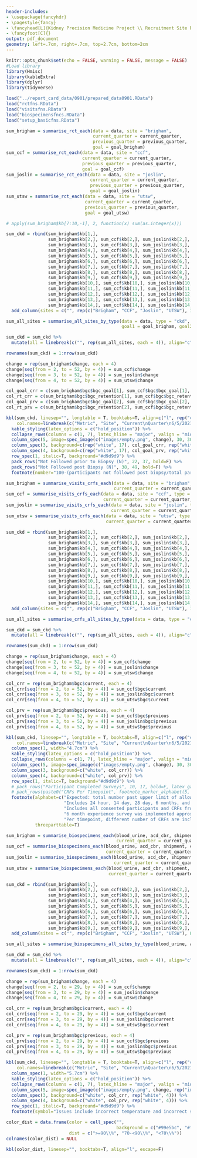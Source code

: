 ```yaml
---
header-includes:
- \usepackage{fancyhdr}
- \pagestyle{fancy}
- \fancyhead[L]{Kidney Precision Medicine Project \\ Recruitment Site Report Card \\ `r format(Sys.time(), '%B %d, %Y')`}
- \fancyfoot[C]{}
output: pdf_document
geometry: left=.7cm, right=.7cm, top=2.7cm, bottom=2cm
---
```


\begin{center}
\textbf{KPMP Combined Data Quality Report Card}
\end{center}

```r
knitr::opts_chunk$set(echo = FALSE, warning = FALSE, message = FALSE)
#Load library
library(Hmisc)
library(kableExtra)
library(dplyr)
library(tidyverse)

load("../report_card_data/0901/prepared_data0901.RData")
load("rctfns.RData")
load("visitsfns.RData")
load("biospecimensfncs.RData")
load("setup_basicfns.RData")
```

```r
sum_brigham = summarise_rct_each(data = data, site = "brigham", 
                                 current_quarter = current_quarter, 
                                 previous_quarter = previous_quarter,
                                 goal = goal_brigham)
sum_ccf = summarise_rct_each(data = data, site = "ccf", 
                             current_quarter = current_quarter, 
                             previous_quarter = previous_quarter,
                             goal = goal_ccf)
sum_joslin = summarise_rct_each(data = data, site = "joslin", 
                                current_quarter = current_quarter, 
                                previous_quarter = previous_quarter,
                                goal = goal_joslin)
sum_utsw = summarise_rct_each(data = data, site = "utsw", 
                              current_quarter = current_quarter, 
                              previous_quarter = previous_quarter,
                              goal = goal_utsw)

# apply(sum_brigham$kb[7:10,-1], 2, function(x) sum(as.integer(x)))

sum_ckd = rbind(sum_brigham$kb[1,], 
                sum_brigham$kb[2,], sum_ccf$kb[2,], sum_joslin$kb[2,], sum_utsw$kb[2,],
                sum_brigham$kb[3,], sum_ccf$kb[3,], sum_joslin$kb[3,], sum_utsw$kb[3,],
                sum_brigham$kb[4,], sum_ccf$kb[4,], sum_joslin$kb[4,], sum_utsw$kb[4,],
                sum_brigham$kb[5,], sum_ccf$kb[5,], sum_joslin$kb[5,], sum_utsw$kb[5,],
                sum_brigham$kb[6,], sum_ccf$kb[6,], sum_joslin$kb[6,], sum_utsw$kb[6,],
                sum_brigham$kb[7,], sum_ccf$kb[7,], sum_joslin$kb[7,], sum_utsw$kb[7,],
                sum_brigham$kb[8,], sum_ccf$kb[8,], sum_joslin$kb[8,], sum_utsw$kb[8,],
                sum_brigham$kb[9,], sum_ccf$kb[9,], sum_joslin$kb[9,], sum_utsw$kb[9,],
                sum_brigham$kb[10,], sum_ccf$kb[10,], sum_joslin$kb[10,], sum_utsw$kb[10,],
                sum_brigham$kb[11,], sum_ccf$kb[11,], sum_joslin$kb[11,], sum_utsw$kb[11,],
                sum_brigham$kb[12,], sum_ccf$kb[12,], sum_joslin$kb[12,], sum_utsw$kb[12,],
                sum_brigham$kb[13,], sum_ccf$kb[13,], sum_joslin$kb[13,], sum_utsw$kb[13,],
                sum_brigham$kb[14,], sum_ccf$kb[14,], sum_joslin$kb[14,], sum_utsw$kb[14,]) %>%
  add_column(sites = c("", rep(c("Brigham", "CCF", "Joslin", "UTSW"), 13)), .before = "current")

sum_all_sites = summarise_all_sites_by_type(data = data, type = "ckd", 
                                            goal1 = goal_brigham, goal2 = goal_ccf, goal3 = goal_joslin, goal4 = goal_utsw)

sum_ckd = sum_ckd %>%
  mutate(all = linebreak(c("", rep(sum_all_sites, each = 4)), align="c"))

rownames(sum_ckd) = 1:nrow(sum_ckd)

change = rep(sum_brigham$change, each = 4)
change[seq(from = 2, to = 52, by = 4)] = sum_ccf$change
change[seq(from = 3, to = 52, by = 4)] = sum_joslin$change
change[seq(from = 4, to = 52, by = 4)] = sum_utsw$change

col_goal_crr = c(sum_brigham$bgc$bgc_goal[1], sum_ccf$bgc$bgc_goal[1], sum_joslin$bgc$bgc_goal[1], sum_utsw$bgc$bgc_goal[1])
col_rt_crr = c(sum_brigham$bgc$bgc_retention[1], sum_ccf$bgc$bgc_retention[1], sum_joslin$bgc$bgc_retention[1], sum_utsw$bgc$bgc_retention[1])
col_goal_prv = c(sum_brigham$bgc$bgc_goal[2], sum_ccf$bgc$bgc_goal[2], sum_joslin$bgc$bgc_goal[2], sum_utsw$bgc$bgc_goal[2])
col_rt_prv = c(sum_brigham$bgc$bgc_retention[2], sum_ccf$bgc$bgc_retention[2], sum_joslin$bgc$bgc_retention[2], sum_utsw$bgc$bgc_retention[2])

kbl(sum_ckd, linesep="", longtable = T, booktabs=T, align=c("l", rep("c",6)), escape=F,
    col.names=linebreak(c("Metric", "Site", "Current\nQuarter\n6/5/2021 -\n9/1/2021", "Previous\nQuarter\n3/2/2021 -\n6/4/2021", "Change", "Cumulative", "All CKD Sites\n(Range)"), align="c")) %>%
  kable_styling(latex_options = c("hold_position")) %>%
  collapse_rows(columns = c(1, 7), latex_hline = "major", valign = "middle", target = 1) %>%
  column_spec(5, image=spec_image(c("images/empty.png", change), 30, 30)) %>%
  column_spec(3, background=c(rep("white", 17), col_goal_crr, rep("white",28), col_rt_crr)) %>%
  column_spec(4, background=c(rep("white", 17), col_goal_prv, rep("white",28), col_rt_prv)) %>%
  row_spec(1, italic=T, background="#d9d9d9") %>%
  pack_rows("Not Followed prior to Biopsy (N)", 22, 37, bold=F) %>%
  pack_rows("Not Followed post Biopsy (N)", 38, 49, bold=F) %>%
  footnote(number="100-(participants not followed post biopsy/total participants biopsied*100).")
```

\newpage

```r
sum_brigham = summarise_visits_crfs_each(data = data, site = "brigham", type = "ckd",
                                         current_quarter = current_quarter, previous_quarter = previous_quarter)
sum_ccf = summarise_visits_crfs_each(data = data, site = "ccf", type = "ckd",
                                     current_quarter = current_quarter, previous_quarter = previous_quarter)
sum_joslin = summarise_visits_crfs_each(data = data, site = "joslin", type = "ckd",
                                        current_quarter = current_quarter, previous_quarter = previous_quarter)
sum_utsw = summarise_visits_crfs_each(data = data, site = "utsw", type = "ckd",
                                      current_quarter = current_quarter, previous_quarter = previous_quarter)

sum_ckd = rbind(sum_brigham$kb[1,], 
                sum_brigham$kb[2,], sum_ccf$kb[2,], sum_joslin$kb[2,], sum_utsw$kb[2,],
                sum_brigham$kb[3,], sum_ccf$kb[3,], sum_joslin$kb[3,], sum_utsw$kb[3,],
                sum_brigham$kb[4,], sum_ccf$kb[4,], sum_joslin$kb[4,], sum_utsw$kb[4,],
                sum_brigham$kb[5,], sum_ccf$kb[5,], sum_joslin$kb[5,], sum_utsw$kb[5,],
                sum_brigham$kb[6,], sum_ccf$kb[6,], sum_joslin$kb[6,], sum_utsw$kb[6,],
                sum_brigham$kb[7,], sum_ccf$kb[7,], sum_joslin$kb[7,], sum_utsw$kb[7,],
                sum_brigham$kb[8,], sum_ccf$kb[8,], sum_joslin$kb[8,], sum_utsw$kb[8,],
                sum_brigham$kb[9,], sum_ccf$kb[9,], sum_joslin$kb[9,], sum_utsw$kb[9,],
                sum_brigham$kb[10,], sum_ccf$kb[10,], sum_joslin$kb[10,], sum_utsw$kb[10,],
                sum_brigham$kb[11,], sum_ccf$kb[11,], sum_joslin$kb[11,], sum_utsw$kb[11,],
                sum_brigham$kb[12,], sum_ccf$kb[12,], sum_joslin$kb[12,], sum_utsw$kb[12,],
                sum_brigham$kb[13,], sum_ccf$kb[13,], sum_joslin$kb[13,], sum_utsw$kb[13,],
                sum_brigham$kb[14,], sum_ccf$kb[14,], sum_joslin$kb[14,], sum_utsw$kb[14,]) %>%
  add_column(sites = c("", rep(c("Brigham", "CCF", "Joslin", "UTSW"), 13)), .before = "current")

sum_all_sites = summarise_crfs_all_sites_by_type(data = data, type = "ckd")

sum_ckd = sum_ckd %>%
  mutate(all = linebreak(c("", rep(sum_all_sites, each = 4)), align="c"))

rownames(sum_ckd) = 1:nrow(sum_ckd)

change = rep(sum_brigham$change, each = 4)
change[seq(from = 2, to = 52, by = 4)] = sum_ccf$change
change[seq(from = 3, to = 52, by = 4)] = sum_joslin$change
change[seq(from = 4, to = 52, by = 4)] = sum_utsw$change

col_crr = rep(sum_brigham$bgc$current, each = 4)
col_crr[seq(from = 2, to = 52, by = 4)] = sum_ccf$bgc$current
col_crr[seq(from = 3, to = 52, by = 4)] = sum_joslin$bgc$current
col_crr[seq(from = 4, to = 52, by = 4)] = sum_utsw$bgc$current

col_prv = rep(sum_brigham$bgc$previous, each = 4)
col_prv[seq(from = 2, to = 52, by = 4)] = sum_ccf$bgc$previous
col_prv[seq(from = 3, to = 52, by = 4)] = sum_joslin$bgc$previous
col_prv[seq(from = 4, to = 52, by = 4)] = sum_utsw$bgc$previous

kbl(sum_ckd, linesep="", longtable = T, booktabs=T, align=c("l", rep("c",6)), escape=F,
    col.names=linebreak(c("Metric", "Site", "Current\nQuarter\n6/5/2021 -\n9/1/2021", "Previous\nQuarter\n3/2/2021 -\n6/4/2021", "Change", "Cumulative", "All CKD Sites\n(Range)"), align="c")) %>%
  column_spec(1, width="4.7cm") %>%
  kable_styling(latex_options = c("hold_position")) %>%
  collapse_rows(columns = c(1, 7), latex_hline = "major", valign = "middle", target = 1) %>%
  column_spec(5, image=spec_image(c("images/empty.png", change), 30, 30)) %>%
  column_spec(3, background=c("white", col_crr)) %>%
  column_spec(4, background=c("white", col_prv)) %>%
  row_spec(1, italic=T, background="#d9d9d9") %>%
  # pack_rows("Participant Completed Surveys", 10, 17, bold=F, latex_gap_space = "0em") %>%
  # pack_rows(paste0("CRFs Per Timepoint", footnote_marker_alphabet(5, "latex")), 18, 49, bold=F, escape=F, latex_gap_space = "0em") %>%
  footnote(alphabet=c("Expected: total number past upper limit of allowable window.",
                      "Includes 24 hour, 14 day, 28 day, 6 months, and 12 months follow-up visits.",
                      "Includes all consented participants and CRFs from enrollment to 12 months.",
                      "6 month experience survey was implemented approximately 1 year after the start of recruitment, therefore some participants did not have the opportunity to complete this CRF.",
                      "Per timepoint, different number of CRFs are included."),
           threeparttable=T)
```

\newpage


```r
sum_brigham = summarise_biospecimens_each(blood_urine, acd_cbr, shipment, cores_triages, cryostor, site = "brigham",
                                          current_quarter = current_quarter, previous_quarter = previous_quarter)
sum_ccf = summarise_biospecimens_each(blood_urine, acd_cbr, shipment, cores_triages, cryostor, site = "ccf",
                                      current_quarter = current_quarter, previous_quarter = previous_quarter)
sum_joslin = summarise_biospecimens_each(blood_urine, acd_cbr, shipment, cores_triages, cryostor, site = "joslin",
                                         current_quarter = current_quarter, previous_quarter = previous_quarter)
sum_utsw = summarise_biospecimens_each(blood_urine, acd_cbr, shipment, cores_triages, cryostor, site = "utsw",
                                       current_quarter = current_quarter, previous_quarter = previous_quarter)

sum_ckd = rbind(sum_brigham$kb[1,], 
                sum_brigham$kb[2,], sum_ccf$kb[2,], sum_joslin$kb[2,], sum_utsw$kb[2,],
                sum_brigham$kb[3,], sum_ccf$kb[3,], sum_joslin$kb[3,], sum_utsw$kb[3,],
                sum_brigham$kb[4,], sum_ccf$kb[4,], sum_joslin$kb[4,], sum_utsw$kb[4,],
                sum_brigham$kb[5,], sum_ccf$kb[5,], sum_joslin$kb[5,], sum_utsw$kb[5,],
                sum_brigham$kb[6,], sum_ccf$kb[6,], sum_joslin$kb[6,], sum_utsw$kb[6,],
                sum_brigham$kb[7,], sum_ccf$kb[7,], sum_joslin$kb[7,], sum_utsw$kb[7,],
                sum_brigham$kb[8,], sum_ccf$kb[8,], sum_joslin$kb[8,], sum_utsw$kb[8,],
                sum_brigham$kb[9,], sum_ccf$kb[9,], sum_joslin$kb[9,], sum_utsw$kb[9,]) %>%
  add_column(sites = c("", rep(c("Brigham", "CCF", "Joslin", "UTSW"), 8)), .before = "current")

sum_all_sites = summarise_biospecimens_all_sites_by_type(blood_urine, acd_cbr, shipment, cores_triages, cryostor, type = "ckd")

sum_ckd = sum_ckd %>%
  mutate(all = linebreak(c("", rep(sum_all_sites, each = 4)), align="c"))

rownames(sum_ckd) = 1:nrow(sum_ckd)

change = rep(sum_brigham$change, each = 4)
change[seq(from = 2, to = 29, by = 4)] = sum_ccf$change
change[seq(from = 3, to = 29, by = 4)] = sum_joslin$change
change[seq(from = 4, to = 29, by = 4)] = sum_utsw$change

col_crr = rep(sum_brigham$bgc$current, each = 4)
col_crr[seq(from = 2, to = 29, by = 4)] = sum_ccf$bgc$current
col_crr[seq(from = 3, to = 29, by = 4)] = sum_joslin$bgc$current
col_crr[seq(from = 4, to = 29, by = 4)] = sum_utsw$bgc$current

col_prv = rep(sum_brigham$bgc$previous, each = 4)
col_prv[seq(from = 2, to = 29, by = 4)] = sum_ccf$bgc$previous
col_prv[seq(from = 3, to = 29, by = 4)] = sum_joslin$bgc$previous
col_prv[seq(from = 4, to = 29, by = 4)] = sum_utsw$bgc$previous

kbl(sum_ckd, linesep="", longtable = T, booktabs=T, align=c("l", rep("c",6)), escape=F,
    col.names=linebreak(c("Metric", "Site", "Current\nQuarter\n6/5/2021 -\n9/1/2021", "Previous\nQuarter\n3/2/2021 -\n6/4/2021", "Change", "Cumulative", "All CKD Sites\n(Range)"), align="c")) %>%
  column_spec(1, width="5.7cm") %>%
  kable_styling(latex_options = c("hold_position")) %>%
  collapse_rows(columns = c(1, 7), latex_hline = "major", valign = "middle", target = 1) %>%
  column_spec(5, image=spec_image(c("images/empty.png", change, rep("images/empty.png", 4)), 30, 30)) %>%
  column_spec(3, background=c("white", col_crr, rep("white", 4))) %>%
  column_spec(4, background=c("white", col_prv, rep("white", 4))) %>%
  row_spec(1, italic=T, background="#d9d9d9") %>%
  footnote(symbol="Issues include incorrect temperature and incorrect shipping conditions.")
```

```r
color_dist = data.frame(color = cell_spec("", 
                                          background = c("#99e5bc", "#ffff99", "#ff999a")),
                        dist = c(">=90\\%", "70-<90\\%", "<70\\%"))
colnames(color_dist) = NULL

kbl(color_dist, linesep="", booktabs=T, align="l", escape=F)
```